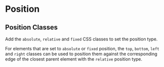
# Position

## Position Classes

Add the `absolute`, `relative` and `fixed` CSS classes to set the position
type.

For elements that are set to `absolute` or `fixed` position, the `top`,
`bottom`, `left` and `right` classes can be used to position them against the
corresponding edge of the closest parent element with the `relative` position
type.

<Example
  html={Position}
  caption="Position"
  expand
/>

